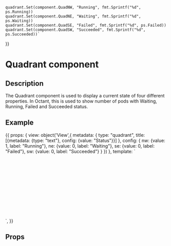 
    quadrant.Set(component.QuadNW, "Running", fmt.Sprintf("%d", ps.Running))
    quadrant.Set(component.QuadNE, "Waiting", fmt.Sprintf("%d", ps.Waiting))
    quadrant.Set(component.QuadSE, "Failed", fmt.Sprintf("%d", ps.Failed))
    quadrant.Set(component.QuadSW, "Succeeded", fmt.Sprintf("%d", ps.Succeeded))`
}}

<h1>Quadrant component</h1>
<h2>Description</h2>

<p>The Quadrant component is used to display a current state of four different properties.
In Octant, this is used to show number of pods with Waiting, Running, Failed and Succeeded status.</p>
<h2>Example</h2>

<Meta title="Components/Quadrant" component={QuadrantComponent} />

<Preview withToolbar>
  <Story name="Quadrant component" parameters={{ docs: quadrantDocs }} height="400px">
  {{
    props: {
      view: object('View',{
        metadata: {
          type: "quadrant",
          title: [{metadata: {type: "text"}, config: {value: "Status"}}]
        },
        config: {
          nw: {value: 1, label: "Running"},
          ne: {value: 0, label: "Waiting"},
          se: {value: 0, label: "Failed"},
          sw: {value: 0, label: "Succeeded"}
        }
      })
    },
    template: `
        <div class="main-container">
            <div class="content-container" style="width: 300px; height: 200px;">
                <div class="content-area">
                  <app-view-quadrant [view]="view"></app-view-quadrant>
                </div>
             </div>
         </div>
   `,
  }}
  </Story>
</Preview>

<h2>Props</h2>
<Props of={QuadrantComponent} />
